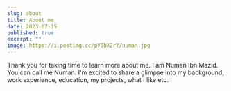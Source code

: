 ```yaml
---
slug: about
title: About me
date: 2023-07-15
published: true
excerpt: ""
image: https://i.postimg.cc/pV6bX2rY/numan.jpg
---
```


Thank you for taking time to learn more about me. I am Numan Ibn Mazid. You can call me Numan. I'm excited to share a glimpse into my background, work experience, education, my projects, what I like etc.
